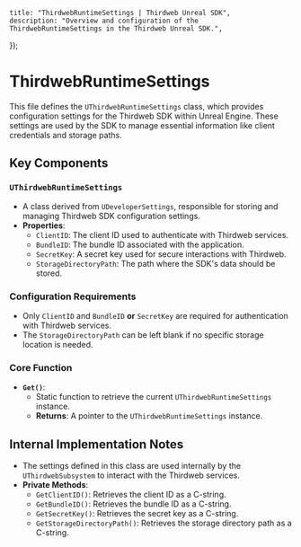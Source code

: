 
    title: "ThirdwebRuntimeSettings | Thirdweb Unreal SDK",
    description: "Overview and configuration of the ThirdwebRuntimeSettings in the Thirdweb Unreal SDK.",
});

# ThirdwebRuntimeSettings

This file defines the `UThirdwebRuntimeSettings` class, which provides configuration settings for the Thirdweb SDK within Unreal Engine. These settings are used by the SDK to manage essential information like client credentials and storage paths.

## Key Components

### `UThirdwebRuntimeSettings`
- A class derived from `UDeveloperSettings`, responsible for storing and managing Thirdweb SDK configuration settings.
- **Properties**:
  - `ClientID`: The client ID used to authenticate with Thirdweb services.
  - `BundleID`: The bundle ID associated with the application.
  - `SecretKey`: A secret key used for secure interactions with Thirdweb.
  - `StorageDirectoryPath`: The path where the SDK's data should be stored.

### Configuration Requirements
- Only `ClientID` and `BundleID` **or** `SecretKey` are required for authentication with Thirdweb services.
- The `StorageDirectoryPath` can be left blank if no specific storage location is needed.

### Core Function

- **`Get()`**:
  - Static function to retrieve the current `UThirdwebRuntimeSettings` instance.
  - **Returns**: A pointer to the `UThirdwebRuntimeSettings` instance.

## Internal Implementation Notes

- The settings defined in this class are used internally by the `UThirdwebSubsystem` to interact with the Thirdweb services.
- **Private Methods**:
  - `GetClientID()`: Retrieves the client ID as a C-string.
  - `GetBundleID()`: Retrieves the bundle ID as a C-string.
  - `GetSecretKey()`: Retrieves the secret key as a C-string.
  - `GetStorageDirectoryPath()`: Retrieves the storage directory path as a C-string.
